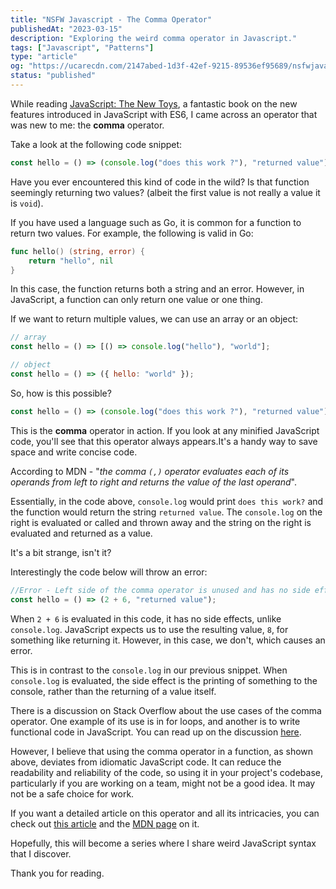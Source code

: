 ```yaml
---
title: "NSFW Javascript - The Comma Operator"
publishedAt: "2023-03-15"
description: "Exploring the weird comma operator in Javascript."
tags: ["Javascript", "Patterns"]
type: "article"
og: "https://ucarecdn.com/2147abed-1d3f-42ef-9215-89536ef95689/nsfwjavascriptthecommaoperator.png"
status: "published"
---
```


While reading [JavaScript: The New Toys](https://www.amazon.co.uk/JavaScript-Toys-T-J-Crowder/dp/1119367956), a fantastic book on the new features introduced in JavaScript with ES6, I came across an operator that was new to me: the **comma** operator.

Take a look at the following code snippet:

```js
const hello = () => (console.log("does this work ?"), "returned value");
```

Have you ever encountered this kind of code in the wild? Is that function seemingly returning two values? (albeit the first value is not really a value it is `void`).

If you have used a language such as Go, it is common for a function to return two values. For example, the following is valid in Go:

```go
func hello() (string, error) {
    return "hello", nil
}
```

In this case, the function returns both a string and an error. However, in JavaScript, a function can only return one value or one thing.

If we want to return multiple values, we can use an array or an object:

```js
// array
const hello = () => [() => console.log("hello"), "world"];

// object
const hello = () => ({ hello: "world" });
```

So, how is this possible?

```js
const hello = () => (console.log("does this work ?"), "returned value");
```

This is the **comma** operator in action. If you look at any minified JavaScript code, you'll see that this operator always appears.It's a handy way to save space and write concise code.

According to MDN - "_the comma `(,)` operator evaluates each of its operands from left to right and returns the value of the last operand_".

Essentially, in the code above, `console.log` would print `does this work?` and the function would return the string `returned value`. The `console.log` on the right is evaluated or called and thrown away and the string on the right is evaluated and returned as a value.

It's a bit strange, isn't it?

Interestingly the code below will throw an error:

```js
//Error - Left side of the comma operator is unused and has no side effects.
const hello = () => (2 + 6, "returned value");
```

When `2 + 6` is evaluated in this code, it has no side effects, unlike `console.log`. JavaScript expects us to use the resulting value, `8`, for something like returning it. However, in this case, we don't, which causes an error.

This is in contrast to the `console.log` in our previous snippet. When `console.log` is evaluated, the side effect is the printing of something to the console, rather than the returning of a value itself.

There is a discussion on Stack Overflow about the use cases of the comma operator. One example of its use is in for loops, and another is to write functional code in JavaScript. You can read up on the discussion [here](https://stackoverflow.com/questions/9579546/when-is-the-comma-operator-useful).

However, I believe that using the comma operator in a function, as shown above, deviates from idiomatic JavaScript code. It can reduce the readability and reliability of the code, so using it in your project's codebase, particularly if you are working on a team, might not be a good idea. It may not be a safe choice for work.

If you want a detailed article on this operator and all its intricacies, you can check out [this article](https://javascriptweblog.wordpress.com/2011/04/04/the-javascript-comma-operator/) and the [MDN page](https://developer.mozilla.org/en-US/docs/Web/JavaScript/Reference/Operators/Comma_Operator) on it.

Hopefully, this will become a series where I share weird JavaScript syntax that I discover.

Thank you for reading.
